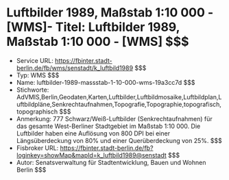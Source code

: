 # Luftbilder 1989, Maßstab 1:10 000 - [WMS]- Titel: Luftbilder 1989, Maßstab 1:10 000 - [WMS] $$$
- Service URL: https://fbinter.stadt-berlin.de/fb/wms/senstadt/k_luftbild1989 $$$
- Typ: WMS $$$
- Name: luftbilder-1989-massstab-1-10-000-wms-19a3cc7d $$$
- Stichworte: AdVMIS,Berlin,Geodaten,Karten,Luftbilder,Luftbildmosaike,Luftbildplan,Luftbildpläne,Senkrechtaufnahmen,Topografie,Topographie,topografisch,topographisch $$$
- Anmerkung: 777 Schwarz/Weiß-Luftbilder (Senkrechtaufnahmen) für das gesamte West-Berliner Stadtgebiet im Maßstab 1:10 000. Die Luftbilder haben eine Auflösung von 800 DPI bei einer Längsüberdeckung von 80% und einer Querüberdeckung von 25%. $$$
- Fisbroker URL: https://fbinter.stadt-berlin.de/fb?loginkey=showMap&mapId=k_luftbild1989@senstadt $$$
- Autor: Senatsverwaltung für Stadtentwicklung, Bauen und Wohnen Berlin $$$
